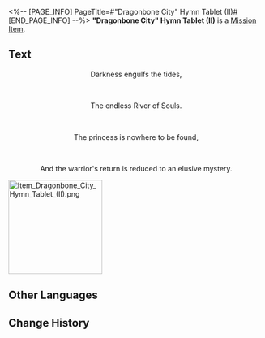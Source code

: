 <%-- [PAGE_INFO]
PageTitle=#"Dragonbone City" Hymn Tablet (II)#
[END_PAGE_INFO] --%>
{{Item Infobox
|id          = 150070
|image       = Item Dragonbone City Hymn Tablet (II).png{{subst:void|<!--$UPLOAD:<<SpriteOutput/ItemFigures/150070.png>-<Item Dragonbone City Hymn Tablet (II).png>-<Item Icons>>-->}}
|type        = Mission Item
|invCategory = Missions
|rarity      = 3
|effect      = 
|description = A tablet inscribed with hymns and other writings, prophesying towards the end. It is said that within these fragments lies a secret so profound that it longs to be uncovered.
}}
{{Description|''"Prophecies never carry their message in plain words." &mdash; Anonymous Priest''}}
'''"Dragonbone City" Hymn Tablet (II)''' is a [[Mission Item]].

==Text==
<div align="center">{{Color|Keyword|"Dragonbone City" Hymn Tablet (II)}}</div>
<div align="center">Darkness engulfs the tides,</div><br /><div align="center">The endless River of Souls.</div><br /><div align="center">The princess is nowhere to be found,</div><br /><div align="center">And the warrior's return is reduced to an elusive mystery.</div>
[[File:Item Dragonbone City Hymn Tablet (II).png|185px]]{{subst:void|<!--$UPLOAD:<<SpriteOutput/UI/Book/Img/PicItem150070.png>-<Item Dragonbone City Hymn Tablet (II).png>-<Item Images>>-->}}

==Other Languages==
{{Other Languages
|en   = "Dragonbone City" Hymn Tablet (II)
|zhs  = 「龙骸古城」的颂言石板（其二）
|zht  = 「龍骸古城」的頌言石板（其二）
|ja   = 「竜骸の古城」の頌歌石板（その2）
|ko   = 「용해 고성」의 송가 석판 (2)
|es   = Losa con himno de la Ciudad Dragósea (II)
|fr   = Tablette prophétique de la Cité draconique (II)
|ru   = Скрижаль оды Города дракона II
|th   = แผ่นหินสดุดีใน "เมืองกระดูกมังกร" II
|vi   = Phiến Đá Ca Tụng "Thành Cổ Xương Rồng"-II
|de   = Hymnentafel aus der Stadt der Drachenruinen (II)
|id   = Prasasti Ode "Kota Kuno Tulang Naga" 2
|pt   = Tabuleta de Hinos da Cidade do Osso de Dragão (II)
}}

==Change History==
{{Change History|3.2}}